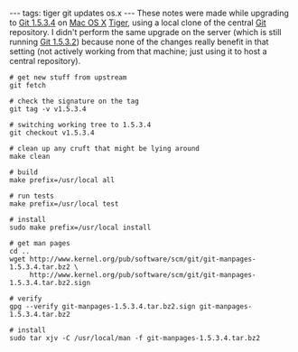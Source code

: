 ---
tags: tiger git updates os.x
---
These notes were made while upgrading to [[Git 1.5.3.4]] on [[Mac OS X]] [[Tiger]], using a local clone of the central [[Git]] repository. I didn't perform the same upgrade on the server (which is still running [[Git 1.5.3.2]]) because none of the changes really benefit in that setting (not actively working from that machine; just using it to host a central repository).

<pre># get new stuff from upstream
git fetch

# check the signature on the tag
git tag -v v1.5.3.4

# switching working tree to 1.5.3.4
git checkout v1.5.3.4

# clean up any cruft that might be lying around
make clean

# build
make prefix=/usr/local all

# run tests
make prefix=/usr/local test

# install
sudo make prefix=/usr/local install

# get man pages
cd ..
wget http://www.kernel.org/pub/software/scm/git/git-manpages-1.5.3.4.tar.bz2 \
     http://www.kernel.org/pub/software/scm/git/git-manpages-1.5.3.4.tar.bz2.sign

# verify
gpg --verify git-manpages-1.5.3.4.tar.bz2.sign git-manpages-1.5.3.4.tar.bz2

# install
sudo tar xjv -C /usr/local/man -f git-manpages-1.5.3.4.tar.bz2</pre>
